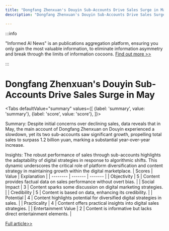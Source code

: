 ```yaml
---
title: "Dongfang Zhenxuan's Douyin Sub-Accounts Drive Sales Surge in May"
description: "Dongfang Zhenxuan's Douyin Sub-Accounts Drive Sales Surge in May"

---
```



:::info

"Informed AI News" is an publications aggregation platform, ensuring you only gain the most valuable information, to eliminate information asymmetry and break through the limits of information cocoons.  [Find out more >>](/docs/guides)

:::

# Dongfang Zhenxuan's Douyin Sub-Accounts Drive Sales Surge in May


<Tabs
	defaultValue="summary"
	values={[
	{label: 'summary', value: 'summary'},
	{label: 'score', value: 'score'},
]}>
<TabItem value="summary">


Summary:
Despite initial concerns over declining sales, data reveals that in May, the main account of Dongfang Zhenxuan on Douyin experienced a slowdown, yet its two sub-accounts saw significant growth, propelling total sales to surpass 1.2 billion yuan, marking a substantial year-over-year increase.

Insights:
The robust performance of sales through sub-accounts highlights the adaptability of digital strategies in response to algorithmic shifts. This dynamic underscores the critical role of platform diversification and content strategy in maintaining growth within the digital marketplace.
</TabItem>
<TabItem value="score">
	| Scores     | Value   | Explanation |
	| -------- | ------- | ------- |
	| Objectivity  | 5    | Content provides factual data on sales performance without overt bias.    |
	| Social Impact | 3     | Content sparks some discussion on digital marketing strategies.    |
	| Credibility    | 5    | Content is based on data, enhancing its credibility.    |
	| Potential    | 4    | Content highlights potential for diversified digital strategies in sales.    |
	| Practicality    | 4    | Content offers practical insights into digital sales strategies.    |
	| Entertainment Value    | 2    | Content is informative but lacks direct entertainment elements.    |
</TabItem>
</Tabs>

[Full article>>](https://readhub.cn/topic/8aKNvCrSZcU)

